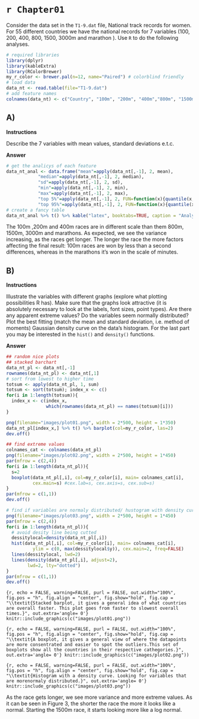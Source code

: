 # `r Chapter01`

Consider the data set in the `T1-9.dat` file, National track records for women. For 55 different countries we have the national records for 7 variables (100, 200, 400, 800, 1500, 3000m and marathon ). Use `R` to do the following analyses.

```r
# required libraries
library(dplyr)
library(kableExtra)
library(RColorBrewer)
my_r_color <- brewer.pal(n=12, name="Paired") # colorblind friendly
# load data
data_nt <- read.table(file="T1-9.dat")
# add feature names
colnames(data_nt) <- c("Country", "100m", "200m", "400m","800m", "1500m", "3000m", "marathon")
```

## A)

**Instructions**

Describe the 7 variables with mean values, standard deviations e.t.c.

**Answer**

```r
# get the analicys of each feature
data_nt_anal <- data.frame("mean"=apply(data_nt[,-1], 2, mean),
            "median"=apply(data_nt[,-1], 2, median),
            "sd"=apply(data_nt[,-1], 2, sd),
            "min"=apply(data_nt[,-1], 2, min),
            "max"=apply(data_nt[,-1], 2, max),
            "top 5%"=apply(data_nt[,-1], 2, FUN=function(x){quantile(x,0.05)}),
            "top 95%"=apply(data_nt[,-1], 2, FUN=function(x){quantile(x,0.95)}))
# create a fancy table
data_nt_anal %>% t() %>% kable("latex", booktabs=TRUE, caption = "Analysis by numbers") %>% kable_styling(latex_options =c("striped", "HOLD_position"))
```

The 100m ,200m and 400m races are in different scale than them 800m, 1500m, 3000m and marathons. As expected, we see the variance increasing, as the races get longer. The longer the race the more factors affecting the final result: 100m races are won by less than a second differences, whereas in the marathons it’s won in the scale of minutes.

\newpage

## B)

**Instructions**

Illustrate the variables with different graphs (explore what plotting possibilities R has). Make sure that the graphs look attractive (it is absolutely necessary to look at the labels, font sizes, point types). Are there any apparent extreme values? Do the variables seem normally distributed? Plot the best fitting (match the mean and standard deviation, i.e. method of moments) Gaussian density curve on the data’s histogram. For the last part you may be interested in the `hist()` and `density()` functions.

**Answer**

```r
## random nice plots
## stacked barchart
data_nt_pl <- data_nt[,-1]
rownames(data_nt_pl) <- data_nt[,1]
# sort from lowest to higher time
totsum <- apply(data_nt_pl, 1, sum)
totsum <- sort(totsum); index_x <- c()
for(i in 1:length(totsum)){
  index_x <- c(index_x, 
               which(rownames(data_nt_pl) == names(totsum)[i]))
}
```
```r
png(filename="images/plot01.png", width = 2*500, height = 1*350)
data_nt_pl[index_x,] %>% t() %>% barplot(col=my_r_color, las=2)
dev.off()

## find extreme values
colnames_cat <- colnames(data_nt_pl)
png(filename="images/plot02.png", width = 2*500, height = 1*450)
par(mfrow = c(2,4))
for(i in 1:length(data_nt_pl)){
  s=2
  boxplot(data_nt_pl[,i], col=my_r_color[i], main= colnames_cat[i],
          cex.main=s) #cex.lab=s, cex.axis=s, cex.sub=s)
}
par(mfrow = c(1,1))
dev.off()

# find if variables are normaly distributed/ hustogram with density curve
png(filename="images/plot03.png", width = 2*500, height = 1*450)
par(mfrow = c(2,4))
for(i in 1:length(data_nt_pl)){
  # avoid desity line being cutted
  dessitylocal=density(data_nt_pl[,i])
  hist(data_nt_pl[,i], col=my_r_color[i], main= colnames_cat[i],
          ylim = c(0, max(dessitylocal$y)), cex.main=2, freq=FALSE)
  lines(dessitylocal, lwd=2)
  lines(density(data_nt_pl[,i], adjust=2), 
        lwd=2, lty="dotted")
}
par(mfrow = c(1,1))
dev.off()
```


```{r, echo = FALSE, warning=FALSE, purl = FALSE, out.width="100%", fig.pos = "h", fig.align = "center", fig.show="hold", fig.cap = "\\textit{Stacked barplot, it gives a general idea of what countries are overall faster. This plot goes from faster to slowest overall times.}", out.extra='angle= 0'}
knitr::include_graphics(c("images/plot01.png"))
```


```{r, echo = FALSE, warning=FALSE, purl = FALSE, out.width="100%", fig.pos = "h", fig.align = "center", fig.show="hold", fig.cap = "\\textit{A boxplot, it gives a general view of where the datapoints are more consentrated and easier to spot the outliers.This set of boxplots show all the countries in their respective cathegories.}", out.extra='angle= 0'}
knitr::include_graphics(c("images/plot02.png"))
```

\newpage

```{r, echo = FALSE, warning=FALSE, purl = FALSE, out.width="100%", fig.pos = "h", fig.align = "center", fig.show="hold", fig.cap = "\\textit{Histogram with a density curve. Looking for variables that are morenormaly distributed.}", out.extra='angle= 0'}
knitr::include_graphics(c("images/plot03.png"))
```

As the race gets longer, we see more variance and more extreme values. As it can be seen in Figure 3, the shorter the race the more it looks like a normal. Starting the 1500m race, it starts looking more like a log normal.